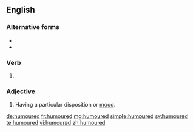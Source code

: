 ==English==

===Alternative forms===
* {{l|en|humored}}
* {{l|en|humour'd}}

===Verb===
{{head|en|verb form}}

# {{en-past of|humour}}

===Adjective===
{{en-adj}}

# {{qualifier|only in combination with [[good]], [[bad]] or [[ill]]}} Having a particular disposition or [[mood]].

[[de:humoured]]
[[fr:humoured]]
[[mg:humoured]]
[[simple:humoured]]
[[sv:humoured]]
[[te:humoured]]
[[vi:humoured]]
[[zh:humoured]]